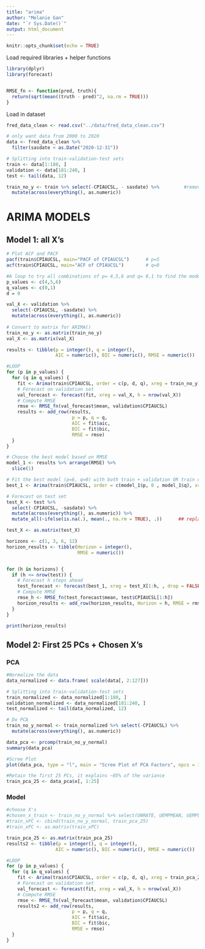 ```yaml
---
title: "arima"
author: "Melanie Gan"
date: "`r Sys.Date()`"
output: html_document
---
```


```r
knitr::opts_chunk$set(echo = TRUE)
```

Load required libraries + helper functions
```r
library(dplyr)
library(forecast)


RMSE_fn <- function(pred, truth){ 
  return(sqrt(mean((truth - pred)^2, na.rm = TRUE)))
}
```

Load in dataset
```r
fred_data_clean <- read.csv("../data/fred_data_clean.csv")

# only want data from 2000 to 2020
data <- fred_data_clean %>% 
  filter(sasdate < as.Date("2020-12-31")) 

# Splitting into train-validation-test sets
train <- data[1:180, ]
validation <- data[181:240, ]
test <- tail(data, 12)

train_no_y <- train %>% select(-CPIAUCSL, - sasdate) %>%         #remove Y variable 
  mutate(across(everything(), as.numeric))

```


# ARIMA MODELS 

## Model 1: all X's 
```r
# Plot ACF and PACF 
pacf(train$CPIAUCSL, main="PACF of CPIAUCSL")      # p=5
acf(train$CPIAUCSL, main="ACF of CPIAUCSL")        # q=0

#A loop to try all combinations of p= 4,5,6 and q= 0,1 to find the model that gives the lowest AIC
p_values <- c(4,5,6)
q_values <- c(0,1)
d = 0

val_X <- validation %>%
  select(-CPIAUCSL, -sasdate) %>%
  mutate(across(everything(), as.numeric))
  
# Convert to matrix for ARIMA()
train_no_y <- as.matrix(train_no_y)
val_X <- as.matrix(val_X)

results <- tibble(p = integer(), q = integer(),
                  AIC = numeric(), BIC = numeric(), RMSE = numeric())

#LOOP
for (p in p_values) {
  for (q in q_values) {
    fit <- Arima(train$CPIAUCSL, order = c(p, d, q), xreg = train_no_y)
    # Forecast on validation set
    val_forecast <- forecast(fit, xreg = val_X, h = nrow(val_X))
    # Compute RMSE
    rmse <- RMSE_fn(val_forecast$mean, validation$CPIAUCSL) 
    results <- add_row(results,
                        p = p, q = q,
                        AIC = fit$aic,
                        BIC = fit$bic,
                        RMSE = rmse)
  }
}

# Choose the best model based on RMSE
model_1 <- results %>% arrange(RMSE) %>%
  slice(1)

# Fit the best model (p=6, q=0) with both train + validation OR train only??*********
best_1 <- Arima(train$CPIAUCSL, order = c(model_1$p, 0 , model_1$q), xreg = train_no_y)

# Forecast on test set
test_X <- test %>%
  select(-CPIAUCSL, -sasdate) %>%
  mutate(across(everything(), as.numeric)) %>% 
  mutate_all(~ifelse(is.na(.), mean(., na.rm = TRUE), .))      ## replace missing values (NA) with the mean of that same solumn

test_X <- as.matrix(test_X)

horizons <- c(1, 3, 6, 12)
horizon_results <- tibble(Horizon = integer(),
                          RMSE = numeric())


for (h in horizons) {
  if (h <= nrow(test)) {
    # Forecast h steps ahead
    test_forecast <- forecast(best_1, xreg = test_X[1:h, , drop = FALSE], h = h)
    # Compute RMSE 
    rmse_h <- RMSE_fn(test_forecast$mean, test$CPIAUCSL[1:h])
    horizon_results <- add_row(horizon_results, Horizon = h, RMSE = rmse_h)
  }
}

print(horizon_results)

```


## Model 2: First 25 PCs + Chosen X's

### PCA
```r
#Normalize the data
data_normalized <- data.frame( scale(data[, 2:127]))

# Splitting into train-validation-test sets
train_normalized <- data_normalized[1:180, ]
validation_normalized <- data_normalized[181:240, ]
test_normalized <- tail(data_normalized, 12)

# Do PCA
train_no_y_normal <- train_normalized %>% select(-CPIAUCSL) %>%         #remove Y variable 
  mutate(across(everything(), as.numeric))

data_pca <- prcomp(train_no_y_normal)
summary(data_pca)    

#Scree Plot
plot(data_pca, type = "l", main = "Scree Plot of PCA Factors", npcs = 125)

#Retain the first 25 PCs, it explains ~85% of the variance
train_pca_25 <- data_pca$x[, 1:25]
```

### Model
```r
#choose X's
#chosen_x_train <- train_no_y_normal %>% select(UNRATE, UEMPMEAN, UEMPLT5, UEMP5TO14 )
#train_xPC <- cbind(train_no_y_normal, train_pca_25)
#train_xPC <- as.matrix(train_xPC)

train_pca_25 <- as.matrix(train_pca_25)
results2 <- tibble(p = integer(), q = integer(),
                  AIC = numeric(), BIC = numeric(), RMSE = numeric())

#LOOP
for (p in p_values) {
  for (q in q_values) {
    fit <- Arima(train$CPIAUCSL, order = c(p, d, q), xreg = train_pca_25)
    # Forecast on validation set
    val_forecast <- forecast(fit, xreg = val_X, h = nrow(val_X))
    # Compute RMSE
    rmse <- RMSE_fn(val_forecast$mean, validation$CPIAUCSL) 
    results2 <- add_row(results,
                        p = p, q = q,
                        AIC = fit$aic,
                        BIC = fit$bic,
                        RMSE = rmse)
  }
}
```




